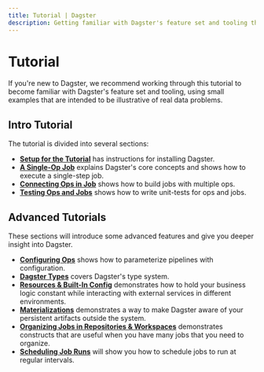 ```yaml
---
title: Tutorial | Dagster
description: Getting familiar with Dagster's feature set and tooling through a hands-on tutorial
---
```


# Tutorial

If you're new to Dagster, we recommend working through this tutorial to become familiar with Dagster's feature set and tooling, using small examples that are intended to be illustrative of real data problems.

## Intro Tutorial

The tutorial is divided into several sections:

- [**Setup for the Tutorial**](/tutorial/intro-tutorial/setup) has instructions for installing Dagster.
- [**A Single-Op Job**](/tutorial/intro-tutorial/single-op-job) explains Dagster's core concepts and shows how to execute a single-step job.
- [**Connecting Ops in Job**](/tutorial/intro-tutorial/connecting-ops) shows how to build jobs with multiple ops.
- [**Testing Ops and Jobs**](/tutorial/intro-tutorial/testable) shows how to write unit-tests for ops and jobs.

## Advanced Tutorials

These sections will introduce some advanced features and give you deeper insight into Dagster.

- [**Configuring Ops**](/tutorial/advanced-tutorial/configuring-ops) shows how to parameterize pipelines with configuration.
- [**Dagster Types**](/tutorial/advanced-tutorial/types) covers Dagster's type system.
- [**Resources & Built-In Config**](/tutorial/advanced-tutorial/resources) demonstrates how to hold your business logic constant while interacting with external services in different environments.
- [**Materializations**](/tutorial/advanced-tutorial/materializations) demonstrates a way to make Dagster aware of your persistent artifacts outside the system.
- [**Organizing Jobs in Repositories & Workspaces**](/tutorial/advanced-tutorial/repositories) demonstrates constructs that are useful when you have many jobs that you need to organize.
- [**Scheduling Job Runs**](/tutorial/advanced-tutorial/scheduling) will show you how to schedule jobs to run at regular intervals.
